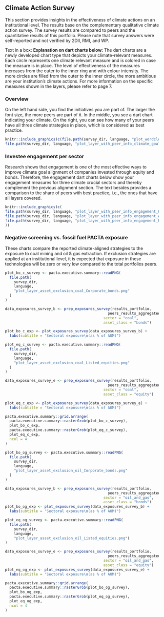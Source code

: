 ## Climate Action Survey

This section provides insights in the effectiveness of climate actions on an institutional level. The results base on the complementary qualitative climate action survey. The survey results are compared to peers and the quantitative results of this portfolio. Please note that survey answers were self-reported and not verified by 2DII, RMI, and WP.

Text in a box:
**Explanation on dart charts below:** The dart charts are a newly developed chart type that depicts your climate-relevant measures. Each circle represents one climate relevant measure and is colored in case the measure is in place. The level of effectiveness of the measures increases from the outer to the inner ring and with colour intensity. The more circles are filled from the outer to the inner circle, the more ambitious are your institution’s climate actions. For more information on the specific measures shown in the layers, please refer to page 7. 

### Overview

On the left hand side, you find the initiatives you are part of. The larger the font size, the more peers are part of it. In the middle, you see a dart chart indicating your climate. On the right, you can see how many of your peers have all three climate strategies in place, which is considered as best practice.

```r
knitr::include_graphics(c(file.path(survey_dir, language, "plot_wordcloud.png"),
file.path(survey_dir, language, "plot_layer_with_peer_info_climate_goals.png")))
```


### Investee engagement per sector

Research shows that engagement is one of the most effective ways to improve climate goal alignment of companies invested through equity and bonds. Therefore, the engagement dart charts below show your engagement measures for three climate crucial sectors and thereby complement the previous alignment section. The text besides provides a comparison to the share of peers with best practice, i.e., the ones that have all layers covered.


```r
knitr::include_graphics(c(
file.path(survey_dir, language, "plot_layer_with_peer_info_engagement_Fossil_Fuels.png"),
file.path(survey_dir, language, "plot_layer_with_peer_info_engagement_Automotive.png"),
file.path(survey_dir, language, "plot_layer_with_peer_info_engagement_Power.png")
))
```

### Negative screening vs. fossil fuel PACTA exposure

These charts compare the reported climate-aligned strategies to the exposure to coal mining and oil & gas extraction. If exclusion strategies are applied at an institutional level, it is expected that exposure in these technologies will be zero or very low compared to the total portfolios peers.

```r
plot_bo_c_survey <- pacta.executive.summary::readPNG(
  file.path(
    survey_dir, 
    language, 
    "plot_layer_asset_exclusion_coal_Corporate_bonds.png"
  )
)

data_exposures_survey_b <- prep_exposures_survey(results_portfolio,
                                               peers_results_aggregated,
                                             sector = "coal",
                                             asset_class = "bonds")

plot_bo_c_exp <- plot_exposures_survey(data_exposures_survey_b) +
  labs(subtitle = "Sectoral exposure\n(as % of AUM)")

plot_eq_c_survey <- pacta.executive.summary::readPNG(
  file.path(
    survey_dir, 
    language, 
    "plot_layer_asset_exclusion_coal_Listed_equities.png"
  )
)

data_exposures_survey_e <- prep_exposures_survey(results_portfolio, 
                                               peers_results_aggregated,
                                             sector = "coal",
                                             asset_class = "equity")

plot_eq_c_exp <- plot_exposures_survey(data_exposures_survey_e) +
  labs(subtitle = "Sectoral exposure\n(as % of AUM)")

pacta.executive.summary::grid.arrange(
  pacta.executive.summary::rasterGrob(plot_bo_c_survey), 
  plot_bo_c_exp, 
  pacta.executive.summary::rasterGrob(plot_eq_c_survey), 
  plot_eq_c_exp, 
  ncol = 4
)
```

```r
plot_bo_og_survey <- pacta.executive.summary::readPNG(
  file.path(
    survey_dir, 
    language, 
    "plot_layer_asset_exclusion_oil_Corporate_bonds.png"
  )
)

data_exposures_survey_b <- prep_exposures_survey(results_portfolio, 
                                               peers_results_aggregated,
                                             sector = "oil_and_gas",
                                             asset_class = "bonds")
plot_bo_og_exp <- plot_exposures_survey(data_exposures_survey_b) +
  labs(subtitle = "Sectoral exposure\n(as % of AUM)")

plot_eq_og_survey <- pacta.executive.summary::readPNG(
  file.path(
    survey_dir, 
    language, 
    "plot_layer_asset_exclusion_oil_Listed_equities.png")
)

data_exposures_survey_e <- prep_exposures_survey(results_portfolio, 
                                               peers_results_aggregated,
                                             sector = "oil_and_gas",
                                             asset_class = "equity")
plot_eq_og_exp <- plot_exposures_survey(data_exposures_survey_e) +
  labs(subtitle = "Sectoral exposure\n(as % of AUM)")

pacta.executive.summary::grid.arrange(
  pacta.executive.summary::rasterGrob(plot_bo_og_survey), 
  plot_bo_og_exp, 
  pacta.executive.summary::rasterGrob(plot_eq_og_survey), 
  plot_eq_og_exp, 
  ncol = 4
)
```

\newpage

